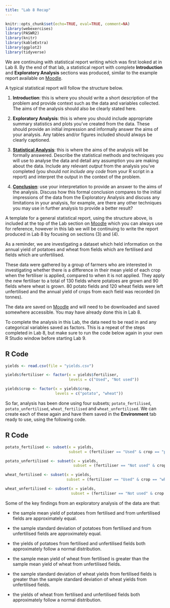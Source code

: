 ```yaml
---
title: "Lab 8 Recap"
---
```


```r
knitr::opts_chunk$set(echo=TRUE, eval=TRUE, comment=NA)
library(webexercises)
library(PASWR2)
library(knitr)
library(kableExtra)
library(ggplot2)
library(tidyverse)
```

We are continuing with statistical report writing which was first looked at in Lab 8. By the end of that lab, a statistical report with complete **Introduction** and **Exploratory Analysis** sections was produced, similar to the example report available on [Moodle](https://moodle.gla.ac.uk/mod/resource/view.php?id=4944042){target="_blank"}.

A typical statistical report will follow the structure below.

::: webex-highlight
1.  **Introduction**: this is where you should write a short description of the problem and provide context such as the data and variables collected. The aims of the analysis should also be clearly stated here.

2.  **Exploratory Analysis**: this is where you should include appropriate summary statistics and plots you've created from the data. These should provide an initial impression and informally answer the aims of your analysis. Any tables and/or figures included should always be clearly captioned.

3.  [**Statistical Analysis**](02-statistical.qmd): this is where the aims of the analysis will be formally answered. Describe the statistical methods and techniques you will use to analyse the data and detail any assumption you are making about the data. Include any relevant *output* from the analysis you've completed (you should *not include any code* from your R script in a report) and interpret the output in the context of the problem.

4.  [**Conclusion**](03-conclusion): use your interpretation to provide an answer to the aims of the analysis. Discuss how this formal conclusion compares to the initial impressions of the data from the Exploratory Analysis and discuss any limitations in your analysis, for example, are there any other techniques you may use in further analysis to provide a better result?
:::

A template for a general statistical report, using the structure above, is included at the top of the Lab section on [Moodle](https://moodle.gla.ac.uk/course/view.php?id=43654&section=9){target="_blank"} which you can always use for reference, however in this lab we will be continuing to write the report produced in Lab 8 by focusing on sections (3) and (4).

As a reminder, we are investigating a dataset which held information on the annual yield of potatoes and wheat from fields which are fertilised and fields which are unfertilised. 

These data were gathered by a group of farmers who are interested in investigating whether there is a difference in their mean yield of each crop when the fertiliser is applied, compared to when it is not applied. They apply the new fertiliser to a total of 130 fields where potatoes are grown and 90 fields where wheat is grown. 80 potato fields and 120 wheat fields were left unfertilised and the annual yield of crops from each field was recorded (in tonnes).

The data are saved on [Moodle](https://moodle.gla.ac.uk/mod/folder/view.php?id=4944046){target="_blank"} and will need to be downloaded and saved somewhere accessible. You may have already done this in Lab 8.

To complete the analysis in this Lab, the data need to be read in and any categorical variables saved as factors. This is a repeat of the steps completed in Lab 8, but make sure to run the code below again in your own R Studio window before starting Lab 9.

::: panel-tabset
## R Code

```r
yields <- read.csv(file = "yields.csv")

yields$fertiliser <- factor(x = yields$fertiliser, 
                            levels = c("Used", "Not used"))

yields$crop <- factor(x = yields$crop, 
                      levels = c("potato", "wheat"))
```
:::

So far, analysis has been done using four subsets; `potato_fertilised`, `potato_unfertilised`, `wheat_fertilised` and `wheat_unfertilised`. We can create each of these again and have them saved in the **Environment** tab ready to use, using the following code.

::: panel-tabset
## R Code

```r
potato_fertilised <- subset(x = yields,
                            subset = (fertiliser == "Used" & crop == "potato"))

potato_unfertilised <- subset(x = yields,
                              subset = (fertiliser == "Not used" & crop == "potato"))

wheat_fertilised <- subset(x = yields,
                           subset = (fertiliser == "Used" & crop == "wheat"))

wheat_unfertilised <- subset(x = yields,
                             subset = (fertiliser == "Not used" & crop == "wheat"))
```
:::

::: {.webex-highlight}
Some of the key findings from an exploratory analysis of the data are that:

- the sample mean yield of potatoes from fertilised and from unfertilised fields are approximately equal.

- the sample standard deviation of potatoes from fertilised and from unfertilised fields are approximately equal.

- the yields of potatoes from fertilised and unfertilised fields both approximately follow a normal distribution.

- the sample mean yield of wheat from fertilised is greater than the sample mean yield of wheat from unfertilised fields.

- the sample standard deviation of wheat yields from fertilised fields is greater than the sample standard deviation of wheat yields from unfertilised fields.

- the yields of wheat from fertilised and unfertilised fields both approximately follow a normal distribution.
:::



